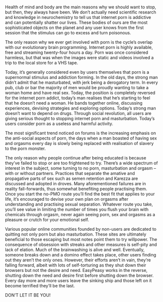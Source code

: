 Health of mind and body are the main reasons why we should want to stop, but then, they always have been. We don't actually need scientific research and knowledge in neurochemistry to tell us that internet porn is addictive and can potentially shatter our lives. These bodies of ours are the most sophisticated objects on the planet and any user knows from the first session that the stimulus can go to excess and turn poisonous.

The only reason why we ever get involved with porn is the cycle's overlap with our evolutionary brain programming. Internet porn is highly available, free and streaming twenty-four hours a day. Porn was once considered harmless, but that was when the images were static and videos involved a trip to the local store for a VHS tape.

Today, it's generally considered even by users themselves that porn is a supernormal stimulus and addiction forming. In the old days, the strong man didn't admit that he masturbated, with jerk being a derogatory term. In every pub, club or bar the majority of men would be proudly wanting to take a woman home and have real sex. Today, the position is completely reversed for the internet porn addict, today's man realises that he's starting to feel that he doesn't need a woman. He bands together online, discussing experiences, devising strategies and exploring options. Today's strong man doesn't want to depend on drugs. Through social revolution, all users are giving serious thought to stopping internet porn and masturbation. Today's users consider porn as a useless and harmful activity.

The most significant trend noticed on forums is the increasing emphasis on the anti-social aspects of porn, the days when a man boasted of having sex and orgasms every day is slowly being replaced with realisation of slavery to the porn monster.

The only reason why people continue after being educated is because they've failed to stop or are too frightened to try. There's a wide spectrum of interest in the subject, some turning to no porn, masturbation and orgasm -- with or without partners. Practices that separate the amative and propagative parts of sex such as semen retention and Karezza are discussed and adopted in droves. Many aforementioned failures are in reality fall-forwards, thus somewhat benefiting people practising them. Once you start the no-PMO route you'll find the best fit that applies to your life, it's encouraged to devise your own plan on orgasms after understanding and practising sexual separation. Whatever route you take, you'll see value in limiting the number of times you flush your brain with chemicals through orgasm, never again seeing porn, sex and orgasms as a pleasure or crutch for your emotional self.

Various popular online communities founded by non-users are dedicated to quitting not only porn but also masturbation. These sites are ultimately beneficial to those escaping but most notes point them to try willpower. The consequence of obsession with streaks and other measures is self-pity and lack of elation. Much of the brainwashing is alive and well. Eventually, someone breaks down and a domino effect takes place, other users finding out they aren't the only ones. However, their efforts aren't in vain, they're falling forward, albeit with lots of self-torturing as they shut down their browsers but not the desire and need. EasyPeasy works in the reverse, shutting down the need and desire first before shutting down the browser. Every day more and more users leave the sinking ship and those left on it become terrified they'll be the last.

DON'T LET IT BE YOU!
